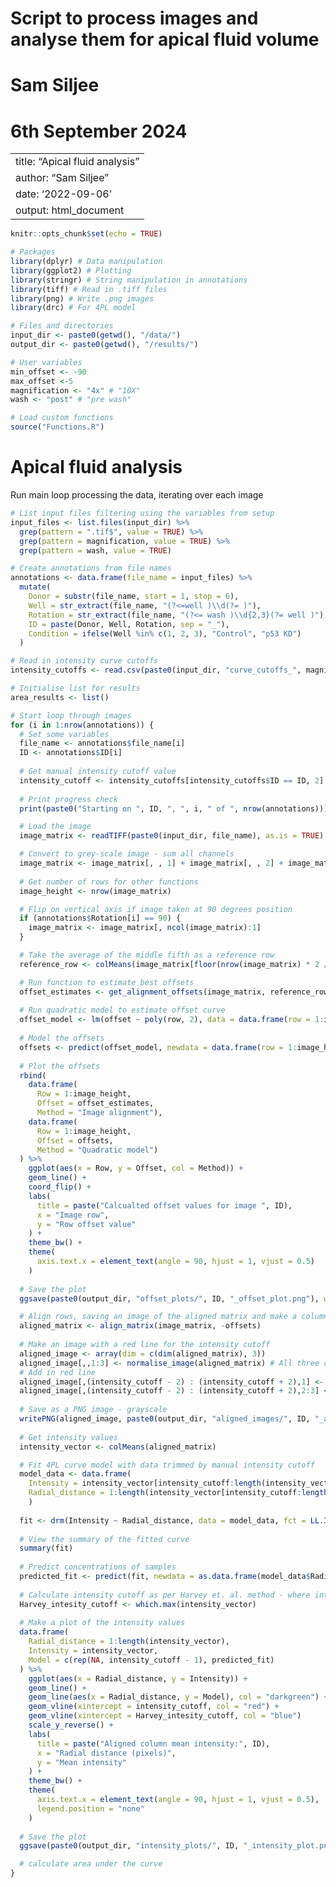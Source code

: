 # Script to process images and analyse them for apical fluid volume
# Sam Siljee
# 6th September 2024

---
title: "Apical fluid analysis"
author: "Sam Siljee"
date: '2022-09-06'
output: html_document
---

```r
knitr::opts_chunk$set(echo = TRUE)

# Packages
library(dplyr) # Data manipulation
library(ggplot2) # Plotting
library(stringr) # String manipulation in annotations
library(tiff) # Read in .tiff files
library(png) # Write .png images
library(drc) # For 4PL model

# Files and directories
input_dir <- paste0(getwd(), "/data/")
output_dir <- paste0(getwd(), "/results/")

# User variables
min_offset <- -90
max_offset <-5
magnification <- "4x" # "10X"
wash <- "post" # "pre wash"

# Load custom functions
source("Functions.R")
```

# Apical fluid analysis
Run main loop processing the data, iterating over each image
```r
# List input files filtering using the variables from setup
input_files <- list.files(input_dir) %>%
  grep(pattern = ".tif$", value = TRUE) %>%
  grep(pattern = magnification, value = TRUE) %>%
  grep(pattern = wash, value = TRUE)

# Create annotations from file names
annotations <- data.frame(file_name = input_files) %>%
  mutate(
    Donor = substr(file_name, start = 1, stop = 6),
    Well = str_extract(file_name, "(?<=well )\\d(?= )"),
    Rotation = str_extract(file_name, "(?<= wash )\\d{2,3}(?= well )"),
    ID = paste(Donor, Well, Rotation, sep = "_"),
    Condition = ifelse(Well %in% c(1, 2, 3), "Control", "p53 KD")
  )

# Read in intensity curve cutoffs
intensity_cutoffs <- read.csv(paste0(input_dir, "curve_cutoffs_", magnification, "_", wash,"_wash.csv"), header = TRUE)

# Initialise list for results
area_results <- list()

# Start loop through images
for (i in 1:nrow(annotations)) {
  # Set some variables
  file_name <- annotations$file_name[i]
  ID <- annotations$ID[i]
  
  # Get manual intensity cutoff value
  intensity_cutoff <- intensity_cutoffs[intensity_cutoffs$ID == ID, 2]
  
  # Print progress check
  print(paste0("Starting on ", ID, ", ", i, " of ", nrow(annotations)))

  # Load the image
  image_matrix <- readTIFF(paste0(input_dir, file_name), as.is = TRUE)

  # Convert to grey-scale image - sum all channels
  image_matrix <- image_matrix[, , 1] + image_matrix[, , 2] + image_matrix[, , 3]
  
  # Get number of rows for other functions
  image_height <- nrow(image_matrix)

  # Flip on vertical axis if image taken at 90 degrees position
  if (annotations$Rotation[i] == 90) {
    image_matrix <- image_matrix[, ncol(image_matrix):1]
  }

  # Take the average of the middle fifth as a reference row
  reference_row <- colMeans(image_matrix[floor(nrow(image_matrix) * 2 / 5):ceiling(nrow(image_matrix) * 3 / 5), ])

  # Run function to estimate best offsets
  offset_estimates <- get_alignment_offsets(image_matrix, reference_row, min_offset, max_offset)
  
  # Run quadratic model to estimate offset curve
  offset_model <- lm(offset ~ poly(row, 2), data = data.frame(row = 1:image_height, offset = offset_estimates))
  
  # Model the offsets
  offsets <- predict(offset_model, newdata = data.frame(row = 1:image_height))
  
  # Plot the offsets
  rbind(
    data.frame(
      Row = 1:image_height,
      Offset = offset_estimates,
      Method = "Image alignment"),
    data.frame(
      Row = 1:image_height,
      Offset = offsets,
      Method = "Quadratic model")
  ) %>%
    ggplot(aes(x = Row, y = Offset, col = Method)) +
    geom_line() +
    coord_flip() +
    labs(
      title = paste("Calcualted offset values for image ", ID),
      x = "Image row",
      y = "Row offset value"
    ) +
    theme_bw() +
    theme(
      axis.text.x = element_text(angle = 90, hjust = 1, vjust = 0.5)
    )
  
  # Save the plot
  ggsave(paste0(output_dir, "offset_plots/", ID, "_offset_plot.png"), width = 8, height = 5.5)

  # Align rows, saving an image of the aligned matrix and make a column means vector
  aligned_matrix <- align_matrix(image_matrix, -offsets)
  
  # Make an image with a red line for the intensity cutoff
  aligned_image <- array(dim = c(dim(aligned_matrix), 3))
  aligned_image[,,1:3] <- normalise_image(aligned_matrix) # All three channels the same
  # Add in red line
  aligned_image[,(intensity_cutoff - 2) : (intensity_cutoff + 2),1] <- 1
  aligned_image[,(intensity_cutoff - 2) : (intensity_cutoff + 2),2:3] <- 0
  
  # Save as a PNG image - grayscale
  writePNG(aligned_image, paste0(output_dir, "aligned_images/", ID, "_aligned_image.png"))
  
  # Get intensity values
  intensity_vector <- colMeans(aligned_matrix)

  # Fit 4PL curve model with data trimmed by manual intensity cutoff
  model_data <- data.frame(
    Intensity = intensity_vector[intensity_cutoff:length(intensity_vector)],
    Radial_distance = 1:length(intensity_vector[intensity_cutoff:length(intensity_vector)])
    )
  
  fit <- drm(Intensity ~ Radial_distance, data = model_data, fct = LL.3())
  
  # View the summary of the fitted curve
  summary(fit)
  
  # Predict concentrations of samples
  predicted_fit <- predict(fit, newdata = as.data.frame(model_data$Radial_distance))
  
  # Calculate intensity cutoff as per Harvey et. al. method - where intensity is at its maximum.
  Harvey_intesity_cutoff <- which.max(intensity_vector)
  
  # Make a plot of the intensity values
  data.frame(
    Radial_distance = 1:length(intensity_vector),
    Intensity = intensity_vector,
    Model = c(rep(NA, intensity_cutoff - 1), predicted_fit)
  ) %>%
    ggplot(aes(x = Radial_distance, y = Intensity)) +
    geom_line() +
    geom_line(aes(x = Radial_distance, y = Model), col = "darkgreen") +
    geom_vline(xintercept = intensity_cutoff, col = "red") +
    geom_vline(xintercept = Harvey_intesity_cutoff, col = "blue")
    scale_y_reverse() +
    labs(
      title = paste("Aligned column mean intensity:", ID),
      x = "Radial distance (pixels)",
      y = "Mean intensity"
    ) +
    theme_bw() +
    theme(
      axis.text.x = element_text(angle = 90, hjust = 1, vjust = 0.5),
      legend.position = "none"
    )
  
  # Save the plot
  ggsave(paste0(output_dir, "intensity_plots/", ID, "_intensity_plot.png"), width = 8, height = 5.5)

  # calculate area under the curve
}
```
